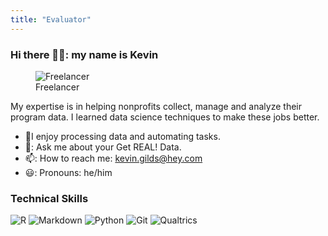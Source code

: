 ```yaml
---
title: "Evaluator"
---
```





### Hi there 👋🏻: my name is Kevin

![Freelancer](https://img.shields.io/badge/Freelancer-29B2FE?style=for-the-badge&logo=Freelancer&logoColor=white)

My expertise is  in helping nonprofits collect, manage and analyze their program data. I learned data science techniques to make these jobs better.

-   🔭I enjoy processing data and automating tasks.
-   💬: Ask me about your Get REAL! Data. 
-   📫: How to reach me: [kevin.gilds\@hey.com](mailto:kevin.gilds@hey.com)
-   😃: Pronouns: he/him

### Technical Skills

![R](https://img.shields.io/badge/r-%2523276DC3.svg?style=for-the-badge&logo=r&logoColor=white) ![Markdown](https://img.shields.io/badge/markdown-%2523000000.svg?style=for-the-badge&logo=markdown&logoColor=white) ![Python](https://img.shields.io/badge/python-3670A0?style=for-the-badge&logo=python&logoColor=ffdd54) ![Git](https://img.shields.io/badge/git-%2523F05033.svg?style=for-the-badge&logo=git&logoColor=white)
![Qualtrics](https://img.shields.io/static/v1?style=for-the-badge&message=Qualtrics&color=222222&logo=Qualtrics&logoColor=00B4EF&label=)


